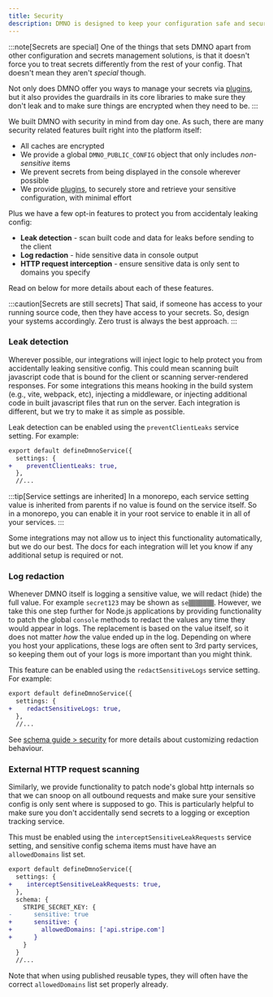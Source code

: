```yaml
---
title: Security
description: DMNO is designed to keep your configuration safe and secure while maintaining simplicity and developer experience.
---
```



:::note[Secrets are special]
One of the things that sets DMNO apart from other configuration and secrets management solutions, is that it doesn't force you to treat secrets differently from the rest of your config. That doesn't mean they aren't _special_ though. 

Not only does DMNO offer you ways to manage your secrets via [plugins](/docs/plugins/overview/), but it also provides the guardrails in its core libraries to make sure they don't leak and to make sure things are encrypted when they need to be. 
:::

We built DMNO with security in mind from day one. As such, there are many security related features built right into the platform itself:
- All caches are encrypted 
- We provide a global `DMNO_PUBLIC_CONFIG` object that only includes _non-sensitive_ items
- We prevent secrets from being displayed in the console wherever possible
- We provide [plugins](/docs/plugins/overview/), to securely store and retrieve your sensitive configuration, with minimal effort

Plus we have a few opt-in features to protect you from accidentaly leaking config:
- **Leak detection** - scan built code and data for leaks before sending to the client
- **Log redaction** - hide sensitive data in console output
- **HTTP request interception** - ensure sensitive data is only sent to domains you specify

Read on below for more details about each of these features.

:::caution[Secrets are still secrets]
That said, if someone has access to your running source code, then they have access to your secrets. So, design your systems accordingly.  Zero trust is always the best approach. 
:::

### Leak detection

Wherever possible, our integrations will inject logic to help protect you from accidentally leaking sensitive config. This could mean scanning built javascript code that is bound for the client or scanning server-rendered responses. For some integrations this means hooking in the build system (e.g., vite, webpack, etc), injecting a middleware, or injecting additional code in built javascript files that run on the server. Each integration is different, but we try to make it as simple as possible.

Leak detection can be enabled using the `preventClientLeaks` service setting. For example:

```diff lang="ts" title=".dmno/config.mts"
export default defineDmnoService({
  settings: {
+    preventClientLeaks: true,
  },
  //...
```

:::tip[Service settings are inherited]
In a monorepo, each service setting value is inherited from parents if no value is found on the service itself. So in a monorepo, you can enable it in your root service to enable it in all of your services.
:::

Some integrations may not allow us to inject this functionality automatically, but we do our best. The docs for each integration will let you know if any additional setup is required or not.

### Log redaction

Whenever DMNO itself is logging a sensitive value, we will redact (hide) the full value. For example `secret123` may be shown as `se▒▒▒▒▒▒▒`. However, we take this one step further for Node.js applications by providing functionality to patch the global `console` methods to redact the values any time they would appear in logs. The replacement is based on the value itself, so it does not matter _how_ the value ended up in the log. Depending on where you host your applications, these logs are often sent to 3rd party services, so keeping them out of your logs is more important than you might think.

This feature can be enabled using the `redactSensitiveLogs` service setting. For example:

```diff lang="ts" title=".dmno/config.mts"
export default defineDmnoService({
  settings: {
+    redactSensitiveLogs: true,
  },
  //...
```

See [schema guide > security](/docs/guides/schema/#secrets--security) for more details about customizing redaction behaviour.


### External HTTP request scanning

Similarly, we provide functionality to patch node's global http internals so that we can snoop on all outbound requests and make sure your sensitive config is only sent where is supposed to go. This is particularly helpful to make sure you don't accidentally send secrets to a logging or exception tracking service.

This must be enabled using the `interceptSensitiveLeakRequests` service setting, and sensitive config schema items must have have an `allowedDomains` list set.

```diff lang="ts" title=".dmno/config.mts"
export default defineDmnoService({
  settings: {
+    interceptSensitiveLeakRequests: true,
  },
  schema: {
    STRIPE_SECRET_KEY: {
-      sensitive: true
+      sensitive: {
+        allowedDomains: ['api.stripe.com']
+      }
    }
  }
  //...
```

Note that when using published reusable types, they will often have the correct `allowedDomains` list set properly already.

